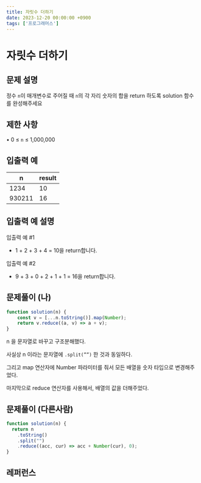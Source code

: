 ```yaml
---
title: 자릿수 더하기
date: 2023-12-20 00:00:00 +0900
tags: ['프로그래머스']
---
```


# 자릿수 더하기

## 문제 설명

정수 `n`이 매개변수로 주어질 때 `n`의 각 자리 숫자의 합을 return 하도록 solution 함수를 완성해주세요

## 제한 사항

• 0 ≤ `n` ≤ 1,000,000

## 입출력 예

| n | result |
| --- | --- |
| 1234 | 10 |
| 930211 | 16 |

## 입출력 예 설명

입출력 예 #1

- 1 + 2 + 3 + 4 = 10을 return합니다.

입출력 예 #2

- 9 + 3 + 0 + 2 + 1 + 1 = 16을 return합니다.

## 문제풀이 (나)

```jsx
function solution(n) {
    const v = [...n.toString()].map(Number);
    return v.reduce((a, v) => a + v);
}
```

n 을 문자열로 바꾸고 구조분해했다.

사실상 n 이라는 문자열에 `.split(””)` 한 것과 동일하다.

그리고 map 연산자에 Number 파라미터를 줘서 모든 배열을 숫자 타입으로 변경해주었다.

마지막으로 reduce 연산자를 사용해서, 배열의 값을 더해주었다.

## 문제풀이 (다른사람)

```jsx
function solution(n) {
  return n
    .toString()
    .split("")
    .reduce((acc, cur) => acc + Number(cur), 0);
}
```

## 레퍼런스
